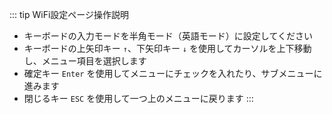 ::: tip WiFi設定ページ操作説明
* キーボードの入力モードを半角モード（英語モード）に設定してください
* キーボードの上矢印キー `↑`、下矢印キー `↓` を使用してカーソルを上下移動し、メニュー項目を選択します
* 確定キー `Enter` を使用してメニューにチェックを入れたり、サブメニューに進みます
* 閉じるキー `ESC` を使用して一つ上のメニューに戻ります
:::
